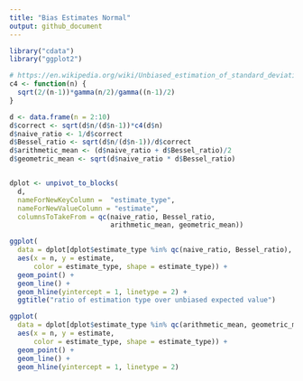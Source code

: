 ```yaml
---
title: "Bias Estimates Normal"
output: github_document
---
```


```r
library("cdata")
library("ggplot2")

# https://en.wikipedia.org/wiki/Unbiased_estimation_of_standard_deviation
c4 <- function(n) {
  sqrt(2/(n-1))*gamma(n/2)/gamma((n-1)/2)
}

d <- data.frame(n = 2:10)
d$correct <- sqrt(d$n/(d$n-1))*c4(d$n)
d$naive_ratio <- 1/d$correct
d$Bessel_ratio <- sqrt(d$n/(d$n-1))/d$correct
d$arithmetic_mean <- (d$naive_ratio + d$Bessel_ratio)/2
d$geometric_mean <- sqrt(d$naive_ratio * d$Bessel_ratio)


dplot <- unpivot_to_blocks(
  d, 
  nameForNewKeyColumn =  "estimate_type",
  nameForNewValueColumn = "estimate",
  columnsToTakeFrom = qc(naive_ratio, Bessel_ratio,
                         arithmetic_mean, geometric_mean))

ggplot(
  data = dplot[dplot$estimate_type %in% qc(naive_ratio, Bessel_ratio), , drop = FALSE], 
  aes(x = n, y = estimate,
      color = estimate_type, shape = estimate_type)) +
  geom_point() + 
  geom_line() +
  geom_hline(yintercept = 1, linetype = 2) +
  ggtitle("ratio of estimation type over unbiased expected value")

ggplot(
  data = dplot[dplot$estimate_type %in% qc(arithmetic_mean, geometric_mean), , drop = FALSE], 
  aes(x = n, y = estimate,
      color = estimate_type, shape = estimate_type)) +
  geom_point() + 
  geom_line() +
  geom_hline(yintercept = 1, linetype = 2)


```
